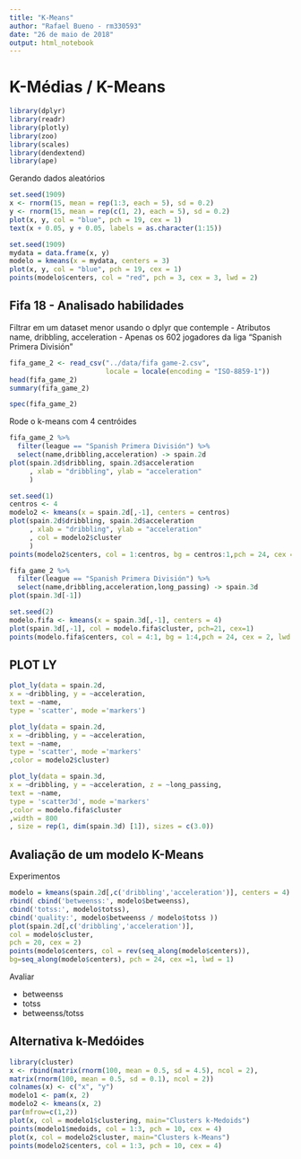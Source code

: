 ```yaml
---
title: "K-Means"
author: "Rafael Bueno - rm330593"
date: "26 de maio de 2018"
output: html_notebook
---
```


# K-Médias / K-Means

```r
library(dplyr)
library(readr)
library(plotly)
library(zoo)
library(scales)
library(dendextend)
library(ape)
```


Gerando dados aleatórios


```r
set.seed(1909)
x <- rnorm(15, mean = rep(1:3, each = 5), sd = 0.2)
y <- rnorm(15, mean = rep(c(1, 2), each = 5), sd = 0.2)
plot(x, y, col = "blue", pch = 19, cex = 1)
text(x + 0.05, y + 0.05, labels = as.character(1:15))
```


```r
set.seed(1909)
mydata = data.frame(x, y)
modelo = kmeans(x = mydata, centers = 3)
plot(x, y, col = "blue", pch = 19, cex = 1)
points(modelo$centers, col = "red", pch = 3, cex = 3, lwd = 2)
```


## Fifa 18 - Analisado habilidades

Filtrar em um dataset menor usando o dplyr que contemple
- Atributos name, dribbling, acceleration
- Apenas os 602 jogadores da liga "Spanish Primera División"


```r
fifa_game_2 <- read_csv("../data/fifa game-2.csv",
                        locale = locale(encoding = "ISO-8859-1"))
head(fifa_game_2)
summary(fifa_game_2)
```

```r
spec(fifa_game_2)
```

Rode o k-means com 4 centróides

```r
fifa_game_2 %>%
  filter(league == "Spanish Primera División") %>%
  select(name,dribbling,acceleration) -> spain.2d
plot(spain.2d$dribbling, spain.2d$acceleration
     , xlab = "dribbling", ylab = "acceleration"
     )
```



```r
set.seed(1)
centros <- 4
modelo2 <- kmeans(x = spain.2d[,-1], centers = centros)
plot(spain.2d$dribbling, spain.2d$acceleration
     , xlab = "dribbling", ylab = "acceleration"
     , col = modelo2$cluster
     )
points(modelo2$centers, col = 1:centros, bg = centros:1,pch = 24, cex = 2, lwd = 1)
```


```r
fifa_game_2 %>%
  filter(league == "Spanish Primera División") %>%
  select(name,dribbling,acceleration,long_passing) -> spain.3d
plot(spain.3d[-1])
```




```r
set.seed(2)
modelo.fifa <- kmeans(x = spain.3d[,-1], centers = 4)
plot(spain.3d[,-1], col = modelo.fifa$cluster, pch=21, cex=1)
points(modelo.fifa$centers, col = 4:1, bg = 1:4,pch = 24, cex = 2, lwd = 1)
```


## PLOT LY


```r
plot_ly(data = spain.2d,
x = ~dribbling, y = ~acceleration,
text = ~name,
type = 'scatter', mode ='markers')
```



```r
plot_ly(data = spain.2d,
x = ~dribbling, y = ~acceleration,
text = ~name,
type = 'scatter', mode ='markers'
,color = modelo2$cluster)
```



```r
plot_ly(data = spain.3d,
x = ~dribbling, y = ~acceleration, z = ~long_passing,
text = ~name,
type = 'scatter3d', mode ='markers'
,color = modelo.fifa$cluster
,width = 800
, size = rep(1, dim(spain.3d) [1]), sizes = c(3.0))
```


## Avaliação de um modelo K-Means

Experimentos

```r
modelo = kmeans(spain.2d[,c('dribbling','acceleration')], centers = 4)
rbind( cbind('betweenss:', modelo$betweenss),
cbind('totss:', modelo$totss),
cbind('quality:', modelo$betweenss / modelo$totss ))
plot(spain.2d[,c('dribbling','acceleration')],
col = modelo$cluster,
pch = 20, cex = 2)
points(modelo$centers, col = rev(seq_along(modelo$centers)),
bg=seq_along(modelo$centers), pch = 24, cex =1, lwd = 1)
```

Avaliar

* betweenss
* totss
* betweenss/totss


## Alternativa k-Medóides


```r
library(cluster)
x <- rbind(matrix(rnorm(100, mean = 0.5, sd = 4.5), ncol = 2),
matrix(rnorm(100, mean = 0.5, sd = 0.1), ncol = 2))
colnames(x) <- c("x", "y")
modelo1 <- pam(x, 2)
modelo2 <- kmeans(x, 2)
par(mfrow=c(1,2))
plot(x, col = modelo1$clustering, main="Clusters k-Medoids")
points(modelo1$medoids, col = 1:3, pch = 10, cex = 4)
plot(x, col = modelo2$cluster, main="Clusters k-Means")
points(modelo2$centers, col = 1:3, pch = 10, cex = 4)
```














